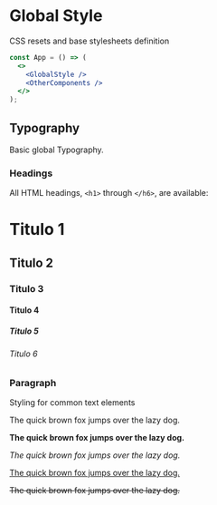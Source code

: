 
<Meta title="Components/Style/GlobalStyle" component={GlobalStyle} />

# Global Style

CSS resets and base stylesheets definition

```jsx
const App = () => (
  <>
    <GlobalStyle />
    <OtherComponents />
  </>
);
```

## Typography

Basic global Typography.

### Headings

All HTML headings, `<h1>` through `</h6>`, are available:

<Preview>
  <Story name="Headings">
    <div>
      <h1>Titulo 1</h1>
      <h2>Titulo 2</h2>
      <h3>Titulo 3</h3>
      <h4>Titulo 4</h4>
      <h5>Titulo 5</h5>
      <h6>Titulo 6</h6>
    </div>
  </Story>
</Preview>

### Paragraph

Styling for common text elements

<Preview>
  <Story name="Paragraph">
    <div>
      <p>The quick brown fox jumps over the lazy dog.</p>
      <p>
        <strong>The quick brown fox jumps over the lazy dog.</strong>
      </p>
      <p>
        <em>The quick brown fox jumps over the lazy dog.</em>
      </p>
      <p>
        <u>The quick brown fox jumps over the lazy dog.</u>
      </p>
      <p>
        <s>The quick brown fox jumps over the lazy dog.</s>
      </p>
    </div>
  </Story>
</Preview>
